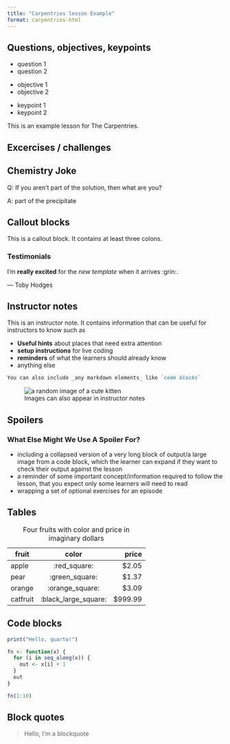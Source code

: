 ```yaml
---
title: "Carpentries lesson Example"
format: carpentries-html
---
```


## Questions, objectives, keypoints

:::::: questions
 - question 1
 - question 2
::::::

:::::: objectives
 - objective 1
 - objective 2
::::::

<!-- EPISODE CONTENT HERE -->

:::::: keypoints
 - keypoint 1
 - keypoint 2
::::::

This is an example lesson for The Carpentries.

## Excercises / challenges

::::::::::::::::::::::::::::::::::::: challenge

## Chemistry Joke

Q: If you aren't part of the solution, then what are you?

:::::::::::::::: solution

A: part of the precipitate

:::::::::::::::::::::::::
:::::::::::::::::::::::::::::::::::::::::::::::

## Callout blocks

::: callout
This is a callout block. It contains at least three colons.
:::

### Testimonials

::::::::::::::::::::::::::::::::::::::::::::::: testimonial

I'm **really excited** for the _new template_ when it arrives :grin:.

--- Toby Hodges

:::::::::::::::::::::::::::::::::::::::::::::::::::::::::::

## Instructor notes

::::::::::::::::::::::::::::::::::::: instructor

This is an instructor note. It contains information that can be useful for
instructors to know such as

 - **Useful hints** about places that need extra attention
 - **setup instructions** for live coding
 - **reminders** of what the learners should already know
 - anything else

```markdown
You can also include _any markdown elements_ like `code blocks`
```

![Images can also appear in instructor notes](https://placekitten.com/200/200){alt='a random image of a cute kitten'}

:::::::::::::::::::::::::::::::::::::::::::::::::

## Spoilers

:::::::::::::::::::::::::::::::::::: spoiler
### What Else Might We Use A Spoiler For?

- including a collapsed version of a very long block of output/a large image from a code block,
  which the learner can expand if they want to check their output against the lesson
- a reminder of some important concept/information required to follow the lesson,
  that you expect only some learners will need to read
- wrapping a set of optional exercises for an episode
::::::::::::::::::::::::::::::::::::::::::::

## Tables

Table: Four fruits with color and price in imaginary dollars

| fruit     | color                | price    |
| ------    | :--------------:     | -------: |
| apple     | :red_square:         | \$2.05   |
| pear      | :green_square:       | \$1.37   |
| orange    | :orange_square:      | \$3.09   |
| catfruit  | :black_large_square: | \$999.99 |

## Code blocks

```r
print("Hello, quarto!")

fn <- function(x) {
  for (i in seq_along(x)) {
    out <- x[i] + 1
  }
  out
}

fn(1:10)
```

## Block quotes

> Hello, I'm a blockquote

